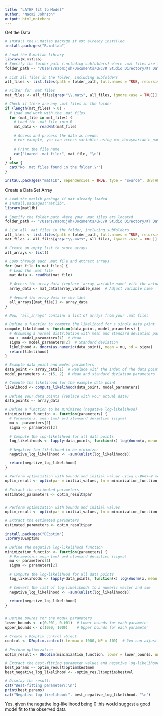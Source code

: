 ```yaml
---
title: "LATER fit to Model"
author: "Naomi Johnson"
output: html_notebook
---
```


Get the Data
```r
# Install the R.matlab package if not already installed
install.packages("R.matlab")

# Load the R.matlab library
library(R.matlab)
# Specify the folder path (including subfolders) where .mat files are located
folder_path <- "/Users/naomijoh/Documents/QNC/R Studio Directory/RT Data/data_mgl"

# List all files in the folder, including subfolders
all_files <- list.files(path = folder_path, full.names = TRUE, recursive = TRUE)

# Filter for .mat files
mat_files <- all_files[grep("\\.mat$", all_files, ignore.case = TRUE)]

# Check if there are any .mat files in the folder
if (length(mat_files) > 0) {
  # Load and work with the .mat files
  for (mat_file in mat_files) {
    # Load the .mat file into R
    mat_data <- readMat(mat_file)
    
    # Access and process the data as needed
    # For example, you can access variables using mat_data$variable_name
    
    # Print the file name
    cat("Loaded .mat file:", mat_file, "\n")
  }
} else {
  cat("No .mat files found in the folder.\n")
}
```
```r
install.packages("matlib", dependencies = TRUE, type = "source", INSTALL_opts = "--no-multiarch", configure.args = "--disable-rgl")


```

Create a Data Set Array
```r
# Load the matlib package if not already loaded
# install.packages("matlib")
library(matlib)

# Specify the folder path where your .mat files are located
folder_path <- "/Users/naomijoh/Documents/QNC/R Studio Directory/RT Data/data_mgl"

# List all .mat files in the folder, including subfolders
all_files <- list.files(path = folder_path, full.names = TRUE, recursive = TRUE)
mat_files <- all_files[grep("\\.mat$", all_files, ignore.case = TRUE)]

# Create an empty list to store arrays
all_arrays <- list()

# Loop through each .mat file and extract arrays
for (mat_file in mat_files) {
  # Load the .mat file
  mat_data <- readMat(mat_file)
  
  # Access the array data (replace 'array_variable_name' with the actual variable name)
  array_data <- mat_data$array_variable_name  # Adjust variable name
  
  # Append the array data to the list
  all_arrays[[mat_file]] <- array_data
}

# Now, 'all_arrays' contains a list of arrays from your .mat files


```

```r
# Define a function to compute the likelihood for a single data point
compute_likelihood <- function(data_point, model_parameters) {
  # Assuming a normal distribution with mean and standard deviation parameters
  mu <- model_parameters[1]  # Mean
  sigma <- model_parameters[2]  # Standard deviation
  likelihood <- dnorm(as.numeric(data_point), mean = mu, sd = sigma)
  return(likelihood)
}

# Example data point and model parameters
data_point <- array_data[1]  # Replace with the index of the data point you want to compute the likelihood for
model_parameters <- c(5, 2)  # Mean and standard deviation parameters

# Compute the likelihood for the example data point
likelihood <- compute_likelihood(data_point, model_parameters)

```

```r

# Define your data points (replace with your actual data)
data_points <- array_data

# Define a function to be minimized (negative log-likelihood)
minimization_function <- function(parameters) {
  # Parameters: mean (mu) and standard deviation (sigma)
  mu <- parameters[1]
  sigma <- parameters[2]

  # Compute the log-likelihood for all data points
  log_likelihoods <- lapply(data_points, function(x) log(dnorm(x, mean = mu, sd = sigma)))

  # Negative log-likelihood to be minimized
  negative_log_likelihood <- -sum(unlist(log_likelihoods))

  return(negative_log_likelihood)
}

# Perform optimization with bounds and initial values using L-BFGS-B method
optim_result <- optim(par = initial_values, fn = minimization_function, lower = lower_bounds, upper = upper_bounds, method = "L-BFGS-B")

# Extract the estimated parameters
estimated_parameters <- optim_result$par


# Perform optimization with bounds and initial values
optim_result <- optim(par = initial_values, fn = minimization_function, lower = lower_bounds, upper = upper_bounds)

# Extract the estimated parameters
estimated_parameters <- optim_result$par

```

```r
install.packages("DEoptim")
library(DEoptim)

```
```r
# Define the negative log-likelihood function
minimization_function <- function(parameters) {
  # Parameters: mean (mu) and standard deviation (sigma)
  mu <- parameters[1]
  sigma <- parameters[2]

  # Compute the log-likelihood for all data points
  log_likelihoods <- lapply(data_points, function(x) log(dnorm(x, mean = mu, sd = sigma)))

  # Convert the list of log-likelihoods to a numeric vector and sum
  negative_log_likelihood <- -sum(unlist(log_likelihoods))

  return(negative_log_likelihood)
}


# Define bounds for the model parameters
lower_bounds <- c(0.001, 0.001)  # Lower bounds for each parameter
upper_bounds <- c(1000, 1000)    # Upper bounds for each parameter

# Create a DEoptim control object
control <- DEoptim.control(itermax = 1000, NP = 100)  # You can adjust these parameters

# Perform optimization
optim_result <- DEoptim(minimization_function, lower = lower_bounds, upper = upper_bounds, control = control)

# Extract the best-fitting parameter values and negative log-likelihood
best_params <- optim_result$optim$bestmem
best_negative_log_likelihood <- -optim_result$optim$bestval

# Display the results
cat("Best-fitting parameters:\n")
print(best_params)
cat("Negative log-likelihood:", best_negative_log_likelihood, "\n")

```
Yes, given the negative log-likelihood being 0 this would suggest a good model fit to the observed data. 


